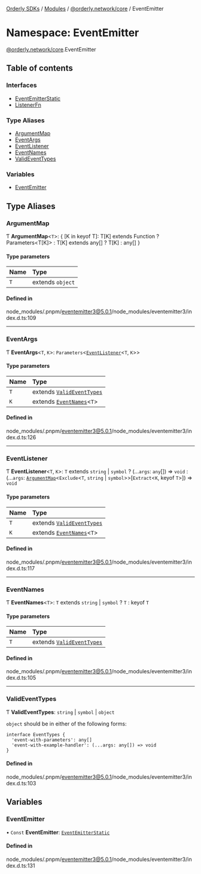 [Orderly SDKs](/sdks/tech-doc/README) / [Modules](/sdks/tech-doc/modules) / [@orderly.network/core](/sdks/tech-doc/modules/orderly_network_core) / EventEmitter

# Namespace: EventEmitter

[@orderly.network/core](/sdks/tech-doc/modules/orderly_network_core).EventEmitter

## Table of contents

### Interfaces

- [EventEmitterStatic](/sdks/tech-doc/interfaces/orderly_network_core.EventEmitter.EventEmitterStatic)
- [ListenerFn](/sdks/tech-doc/interfaces/orderly_network_core.EventEmitter.ListenerFn)

### Type Aliases

- [ArgumentMap](/sdks/tech-doc/modules/orderly_network_core.EventEmitter#argumentmap)
- [EventArgs](/sdks/tech-doc/modules/orderly_network_core.EventEmitter#eventargs)
- [EventListener](/sdks/tech-doc/modules/orderly_network_core.EventEmitter#eventlistener)
- [EventNames](/sdks/tech-doc/modules/orderly_network_core.EventEmitter#eventnames)
- [ValidEventTypes](/sdks/tech-doc/modules/orderly_network_core.EventEmitter#valideventtypes)

### Variables

- [EventEmitter](/sdks/tech-doc/modules/orderly_network_core.EventEmitter#eventemitter)

## Type Aliases

### ArgumentMap

Ƭ **ArgumentMap**\<`T`\>: \{ [K in keyof T]: T[K] extends Function ? Parameters\<T[K]\> : T[K] extends any[] ? T[K] : any[] }

#### Type parameters

| Name | Type |
| :------ | :------ |
| `T` | extends `object` |

#### Defined in

node_modules/.pnpm/eventemitter3@5.0.1/node_modules/eventemitter3/index.d.ts:109

___

### EventArgs

Ƭ **EventArgs**\<`T`, `K`\>: `Parameters`\<[`EventListener`](/sdks/tech-doc/modules/orderly_network_core.EventEmitter#eventlistener)\<`T`, `K`\>\>

#### Type parameters

| Name | Type |
| :------ | :------ |
| `T` | extends [`ValidEventTypes`](/sdks/tech-doc/modules/orderly_network_core.EventEmitter#valideventtypes) |
| `K` | extends [`EventNames`](/sdks/tech-doc/modules/orderly_network_core.EventEmitter#eventnames)\<`T`\> |

#### Defined in

node_modules/.pnpm/eventemitter3@5.0.1/node_modules/eventemitter3/index.d.ts:126

___

### EventListener

Ƭ **EventListener**\<`T`, `K`\>: `T` extends `string` \| `symbol` ? (...`args`: `any`[]) => `void` : (...`args`: [`ArgumentMap`](/sdks/tech-doc/modules/orderly_network_core.EventEmitter#argumentmap)\<`Exclude`\<`T`, `string` \| `symbol`\>\>[`Extract`\<`K`, keyof `T`\>]) => `void`

#### Type parameters

| Name | Type |
| :------ | :------ |
| `T` | extends [`ValidEventTypes`](/sdks/tech-doc/modules/orderly_network_core.EventEmitter#valideventtypes) |
| `K` | extends [`EventNames`](/sdks/tech-doc/modules/orderly_network_core.EventEmitter#eventnames)\<`T`\> |

#### Defined in

node_modules/.pnpm/eventemitter3@5.0.1/node_modules/eventemitter3/index.d.ts:117

___

### EventNames

Ƭ **EventNames**\<`T`\>: `T` extends `string` \| `symbol` ? `T` : keyof `T`

#### Type parameters

| Name | Type |
| :------ | :------ |
| `T` | extends [`ValidEventTypes`](/sdks/tech-doc/modules/orderly_network_core.EventEmitter#valideventtypes) |

#### Defined in

node_modules/.pnpm/eventemitter3@5.0.1/node_modules/eventemitter3/index.d.ts:105

___

### ValidEventTypes

Ƭ **ValidEventTypes**: `string` \| `symbol` \| `object`

`object` should be in either of the following forms:
```
interface EventTypes {
  'event-with-parameters': any[]
  'event-with-example-handler': (...args: any[]) => void
}
```

#### Defined in

node_modules/.pnpm/eventemitter3@5.0.1/node_modules/eventemitter3/index.d.ts:103

## Variables

### EventEmitter

• `Const` **EventEmitter**: [`EventEmitterStatic`](/sdks/tech-doc/interfaces/orderly_network_core.EventEmitter.EventEmitterStatic)

#### Defined in

node_modules/.pnpm/eventemitter3@5.0.1/node_modules/eventemitter3/index.d.ts:131
